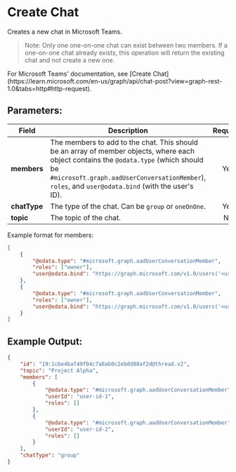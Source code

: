 
# Create Chat

Creates a new chat in Microsoft Teams.

> Note: Only one one-on-one chat can exist between two members. If a one-on-one chat already exists, this operation will return the existing chat and not create a new one.

<Callout type="info">
	For Microsoft Teams' documentation, see [Create Chat](https://learn.microsoft.com/en-us/graph/api/chat-post?view=graph-rest-1.0&tabs=http#http-request).
</Callout>

## Parameters:

| Field                | Description                                                                                                                                                                                                                      | Required |
| -------------------- | -------------------------------------------------------------------------------------------------------------------------------------------------------------------------------------------------------------------------------- | :------: |
| **members**          | The members to add to the chat. This should be an array of member objects, where each object contains the `@odata.type` (which should be `#microsoft.graph.aadUserConversationMember`), `roles`, and `user@odata.bind` (with the user's ID). |   Yes    |
| **chatType**         | The type of the chat. Can be `group` or `oneOnOne`.                                                                                                                                                                              |   Yes    |
| **topic**            | The topic of the chat.                                                                                                                                                                                                           |    No    |

Example format for members:
```json
[
    {
        "@odata.type": "#microsoft.graph.aadUserConversationMember",
        "roles": ["owner"],
        "user@odata.bind": "https://graph.microsoft.com/v1.0/users('<user_id_of_first_member>')"
    },
    {
        "@odata.type": "#microsoft.graph.aadUserConversationMember",
        "roles": ["owner"],
        "user@odata.bind": "https://graph.microsoft.com/v1.0/users('<user_id_of_second_member>')"
    }
]
```


## Example Output:

```json
{
	"id": "19:1cbe4baf49f04c7a8ab0c2ebdd88af2d@thread.v2",
	"topic": "Project Alpha",
	"members": [
		{
			"@odata.type": "#microsoft.graph.aadUserConversationMember",
			"userId": "user-id-1",
			"roles": []
		},
		{
			"@odata.type": "#microsoft.graph.aadUserConversationMember",
			"userId": "user-id-2",
			"roles": []
		}
	],
	"chatType": "group"
}
